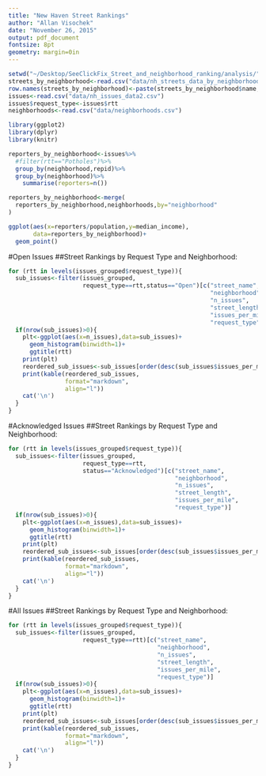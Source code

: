 ```yaml
---
title: "New Haven Street Rankings"
author: "Allan Visochek"
date: "November 26, 2015"
output: pdf_document
fontsize: 8pt
geometry: margin=0in
---
```


```r
setwd("~/Desktop/SeeClickFix_Street_and_neighborhood_ranking/analysis/")
streets_by_neighborhood<-read.csv("data/nh_streets_data_by_neighborhood.csv")
row.names(streets_by_neighborhood)<-paste(streets_by_neighborhood$name, streets_by_neighborhood$neighborhood)
issues<-read.csv("data/nh_issues_data2.csv")
issues$request_type<-issues$rtt
neighborhoods<-read.csv("data/neighborhoods.csv")

library(ggplot2)
library(dplyr)
library(knitr)

reporters_by_neighborhood<-issues%>%
  #filter(rtt=="Potholes")%>%
  group_by(neighborhood,repid)%>%
  group_by(neighborhood)%>%
    summarise(reporters=n())

reporters_by_neighborhood<-merge(
  reporters_by_neighborhood,neighborhoods,by="neighborhood"
)

ggplot(aes(x=reporters/population,y=median_income),
       data=reporters_by_neighborhood)+
  geom_point()
```
#Open Issues
##Street Rankings by Request Type and Neighborhood:
```r
for (rtt in levels(issues_grouped$request_type)){
  sub_issues<-filter(issues_grouped,
                     request_type==rtt,status=="Open")[c("street_name",
                                                         "neighborhood",
                                                         "n_issues",
                                                         "street_length",
                                                         "issues_per_mile",
                                                         "request_type")]
  if(nrow(sub_issues)>0){
    plt<-ggplot(aes(x=n_issues),data=sub_issues)+
      geom_histogram(binwidth=1)+
      ggtitle(rtt)
    print(plt)
    reordered_sub_issues<-sub_issues[order(desc(sub_issues$issues_per_mile)),]
    print(kable(reordered_sub_issues,
                format="markdown",
                align="l"))
    cat('\n')
  }
}
```

#Acknowledged Issues
##Street Rankings by Request Type and Neighborhood:
```r
for (rtt in levels(issues_grouped$request_type)){
  sub_issues<-filter(issues_grouped,
                     request_type==rtt,
                     status=="Acknowledged")[c("street_name",
                                               "neighborhood",
                                               "n_issues",
                                               "street_length",
                                               "issues_per_mile",
                                               "request_type")]
  if(nrow(sub_issues)>0){
    plt<-ggplot(aes(x=n_issues),data=sub_issues)+
      geom_histogram(binwidth=1)+
      ggtitle(rtt)
    print(plt)
    reordered_sub_issues<-sub_issues[order(desc(sub_issues$issues_per_mile)),]
    print(kable(reordered_sub_issues,
                format="markdown",
                align="l"))
    cat('\n')
  }
}
```

#All Issues
##Street Rankings by Request Type and Neighborhood:
```r
for (rtt in levels(issues_grouped$request_type)){
  sub_issues<-filter(issues_grouped,
                     request_type==rtt)[c("street_name",
                                          "neighborhood",
                                          "n_issues",
                                          "street_length",
                                          "issues_per_mile",
                                          "request_type")]
  if(nrow(sub_issues)>0){
    plt<-ggplot(aes(x=n_issues),data=sub_issues)+
      geom_histogram(binwidth=1)+
      ggtitle(rtt)
    print(plt)
    reordered_sub_issues<-sub_issues[order(desc(sub_issues$issues_per_mile)),]
    print(kable(reordered_sub_issues,
                format="markdown",
                align="l"))
    cat('\n')
  }
}
```
